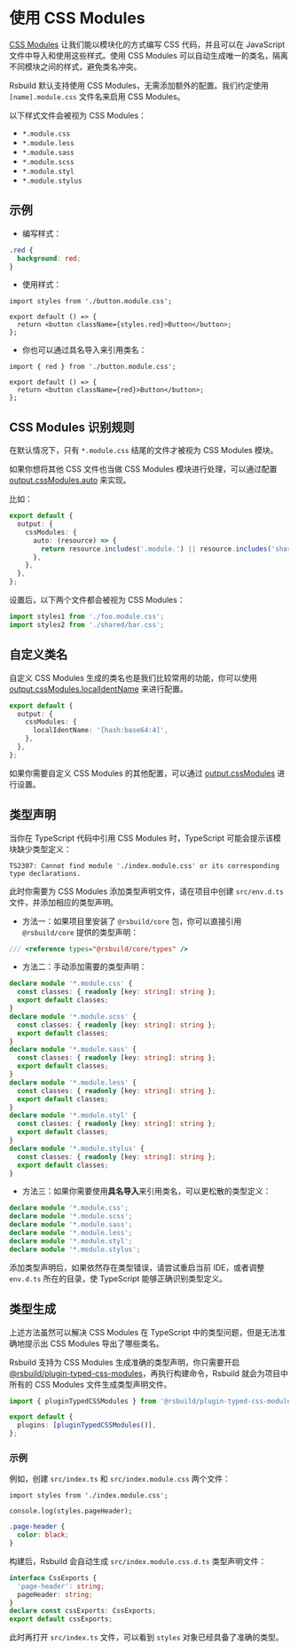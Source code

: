 # 使用 CSS Modules

[CSS Modules](https://github.com/css-modules/css-modules) 让我们能以模块化的方式编写 CSS 代码，并且可以在 JavaScript 文件中导入和使用这些样式。使用 CSS Modules 可以自动生成唯一的类名，隔离不同模块之间的样式，避免类名冲突。

Rsbuild 默认支持使用 CSS Modules，无需添加额外的配置。我们约定使用 `[name].module.css` 文件名来启用 CSS Modules。

以下样式文件会被视为 CSS Modules：

- `*.module.css`
- `*.module.less`
- `*.module.sass`
- `*.module.scss`
- `*.module.styl`
- `*.module.stylus`

## 示例

- 编写样式：

```css title="button.module.css"
.red {
  background: red;
}
```

- 使用样式：

```tsx title="Button.tsx"
import styles from './button.module.css';

export default () => {
  return <button className={styles.red}>Button</button>;
};
```

- 你也可以通过具名导入来引用类名：

```tsx title="Button.tsx"
import { red } from './button.module.css';

export default () => {
  return <button className={red}>Button</button>;
};
```

## CSS Modules 识别规则

在默认情况下，只有 `*.module.css` 结尾的文件才被视为 CSS Modules 模块。

如果你想将其他 CSS 文件也当做 CSS Modules 模块进行处理，可以通过配置 [output.cssModules.auto](/config/output/css-modules#cssmodulesauto) 来实现。

比如：

```ts
export default {
  output: {
    cssModules: {
      auto: (resource) => {
        return resource.includes('.module.') || resource.includes('shared/');
      },
    },
  },
};
```

设置后，以下两个文件都会被视为 CSS Modules：

```ts
import styles1 from './foo.module.css';
import styles2 from './shared/bar.css';
```

## 自定义类名

自定义 CSS Modules 生成的类名也是我们比较常用的功能，你可以使用 [output.cssModules.localIdentName](/config/output/css-modules#cssmoduleslocalidentname) 来进行配置。

```ts
export default {
  output: {
    cssModules: {
      localIdentName: '[hash:base64:4]',
    },
  },
};
```

如果你需要自定义 CSS Modules 的其他配置，可以通过 [output.cssModules](/config/output/css-modules) 进行设置。

## 类型声明

当你在 TypeScript 代码中引用 CSS Modules 时，TypeScript 可能会提示该模块缺少类型定义：

```
TS2307: Cannot find module './index.module.css' or its corresponding type declarations.
```

此时你需要为 CSS Modules 添加类型声明文件，请在项目中创建 `src/env.d.ts` 文件，并添加相应的类型声明。

- 方法一：如果项目里安装了 `@rsbuild/core` 包，你可以直接引用 `@rsbuild/core` 提供的类型声明：

```ts
/// <reference types="@rsbuild/core/types" />
```

- 方法二：手动添加需要的类型声明：

```ts title="src/env.d.ts"
declare module '*.module.css' {
  const classes: { readonly [key: string]: string };
  export default classes;
}
declare module '*.module.scss' {
  const classes: { readonly [key: string]: string };
  export default classes;
}
declare module '*.module.sass' {
  const classes: { readonly [key: string]: string };
  export default classes;
}
declare module '*.module.less' {
  const classes: { readonly [key: string]: string };
  export default classes;
}
declare module '*.module.styl' {
  const classes: { readonly [key: string]: string };
  export default classes;
}
declare module '*.module.stylus' {
  const classes: { readonly [key: string]: string };
  export default classes;
}
```

- 方法三：如果你需要使用**具名导入**来引用类名，可以更松散的类型定义：

```ts title="src/env.d.ts"
declare module '*.module.css';
declare module '*.module.scss';
declare module '*.module.sass';
declare module '*.module.less';
declare module '*.module.styl';
declare module '*.module.stylus';
```

添加类型声明后，如果依然存在类型错误，请尝试重启当前 IDE，或者调整 `env.d.ts` 所在的目录，使 TypeScript 能够正确识别类型定义。

## 类型生成

上述方法虽然可以解决 CSS Modules 在 TypeScript 中的类型问题，但是无法准确地提示出 CSS Modules 导出了哪些类名。

Rsbuild 支持为 CSS Modules 生成准确的类型声明，你只需要开启 [@rsbuild/plugin-typed-css-modules](https://github.com/rspack-contrib/rsbuild-plugin-typed-css-modules)，再执行构建命令，Rsbuild 就会为项目中所有的 CSS Modules 文件生成类型声明文件。

```ts title="rsbuild.config.ts"
import { pluginTypedCSSModules } from '@rsbuild/plugin-typed-css-modules';

export default {
  plugins: [pluginTypedCSSModules()],
};
```

### 示例

例如，创建 `src/index.ts` 和 `src/index.module.css` 两个文件：

```tsx title="src/index.ts"
import styles from './index.module.css';

console.log(styles.pageHeader);
```

```css title="index.module.css"
.page-header {
  color: black;
}
```

构建后，Rsbuild 会自动生成 `src/index.module.css.d.ts` 类型声明文件：

```ts title="src/index.module.css.d.ts"
interface CssExports {
  'page-header': string;
  pageHeader: string;
}
declare const cssExports: CssExports;
export default cssExports;
```

此时再打开 `src/index.ts` 文件，可以看到 `styles` 对象已经具备了准确的类型。
